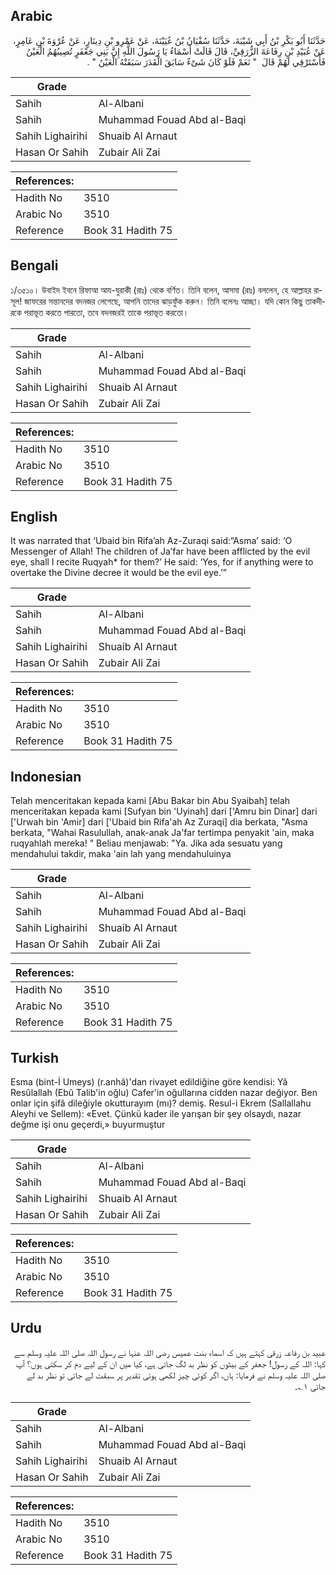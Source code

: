 ## Arabic


<div dir="rtl" lang="ar" style={{fontSize:'larger',backgroundColor:'#f8f9fa',padding:20}}>
حَدَّثَنَا أَبُو بَكْرِ بْنُ أَبِي شَيْبَةَ، حَدَّثَنَا سُفْيَانُ بْنُ عُيَيْنَةَ، عَنْ عَمْرِو بْنِ دِينَارٍ، عَنْ عُرْوَةَ بْنِ عَامِرٍ، عَنْ عُبَيْدِ بْنِ رِفَاعَةَ الزُّرَقِيِّ، قَالَ قَالَتْ أَسْمَاءُ يَا رَسُولَ اللَّهِ إِنَّ بَنِي جَعْفَرٍ تُصِيبُهُمُ الْعَيْنُ فَأَسْتَرْقِي لَهُمْ قَالَ ‏ "‏ نَعَمْ فَلَوْ كَانَ شَىْءٌ سَابَقَ الْقَدَرَ سَبَقَتْهُ الْعَيْنُ ‏"‏ ‏.‏
</div>
<div style={{backgroundColor:'#f8f9fa',padding:20, marginBottom: 10}}><table> <thead> <tr> <th>Grade</th> <th></th> </tr> </thead> <tbody> <tr><td>Sahih</td><td>Al-Albani</td></tr><tr><td>Sahih</td><td>Muhammad Fouad Abd al-Baqi</td></tr><tr><td>Sahih Lighairihi</td><td>Shuaib Al Arnaut</td></tr><tr><td>Hasan Or Sahih</td><td>Zubair Ali Zai</td></tr></tbody></table><table> <thead> <tr> <th>References:</th> <th></th> </tr> </thead> <tbody><tr><td>Hadith No</td><td>3510</td></tr><tr><td>Arabic No</td><td>3510</td></tr><tr><td>Reference</td><td>Book 31 Hadith 75</td></tr></tbody></table></div>

## Bengali


<div dir="ltr" lang="bn" style={{fontSize:'larger',backgroundColor:'#f8f9fa',padding:20}}>
১/৩৫১০। উবাইদ ইবনে রিফাআ আয-যুরাকী (রাঃ) থেকে বর্ণিত। তিনি বলেন, আসমা (রাঃ) বললেন, হে আল্লাহর রাসূল! জাফরের সন্তানদের বদনজর লেগেছে, আপনি তাদের ঝাড়ফুঁক করুন। তিনি বলেনঃ আচ্ছা। যদি কোন কিছু তাকদীরকে পরাভূত করতে পারতো, তবে বদনজরই তাকে পরাভূত করতো।
</div>
<div style={{backgroundColor:'#f8f9fa',padding:20, marginBottom: 10}}><table> <thead> <tr> <th>Grade</th> <th></th> </tr> </thead> <tbody> <tr><td>Sahih</td><td>Al-Albani</td></tr><tr><td>Sahih</td><td>Muhammad Fouad Abd al-Baqi</td></tr><tr><td>Sahih Lighairihi</td><td>Shuaib Al Arnaut</td></tr><tr><td>Hasan Or Sahih</td><td>Zubair Ali Zai</td></tr></tbody></table><table> <thead> <tr> <th>References:</th> <th></th> </tr> </thead> <tbody><tr><td>Hadith No</td><td>3510</td></tr><tr><td>Arabic No</td><td>3510</td></tr><tr><td>Reference</td><td>Book 31 Hadith 75</td></tr></tbody></table></div>

## English


<div dir="ltr" lang="en" style={{fontSize:'larger',backgroundColor:'#f8f9fa',padding:20}}>
It was narrated that ‘Ubaid bin Rifa’ah Az-Zuraqi said:“Asma’ said: ‘O Messenger of Allah! The children of Ja’far have been afflicted by the evil eye, shall I recite Ruqyah* for them?’ He said: ‘Yes, for if anything were to overtake the Divine decree it would be the evil eye.’”
</div>
<div style={{backgroundColor:'#f8f9fa',padding:20, marginBottom: 10}}><table> <thead> <tr> <th>Grade</th> <th></th> </tr> </thead> <tbody> <tr><td>Sahih</td><td>Al-Albani</td></tr><tr><td>Sahih</td><td>Muhammad Fouad Abd al-Baqi</td></tr><tr><td>Sahih Lighairihi</td><td>Shuaib Al Arnaut</td></tr><tr><td>Hasan Or Sahih</td><td>Zubair Ali Zai</td></tr></tbody></table><table> <thead> <tr> <th>References:</th> <th></th> </tr> </thead> <tbody><tr><td>Hadith No</td><td>3510</td></tr><tr><td>Arabic No</td><td>3510</td></tr><tr><td>Reference</td><td>Book 31 Hadith 75</td></tr></tbody></table></div>

## Indonesian


<div dir="ltr" lang="id" style={{fontSize:'larger',backgroundColor:'#f8f9fa',padding:20}}>
Telah menceritakan kepada kami [Abu Bakar bin Abu Syaibah] telah menceritakan kepada kami [Sufyan bin 'Uyinah] dari ['Amru bin Dinar] dari ['Urwah bin 'Amir] dari ['Ubaid bin Rifa'ah Az Zuraqi] dia berkata, "Asma berkata, "Wahai Rasulullah, anak-anak Ja'far tertimpa penyakit 'ain, maka ruqyahlah mereka! " Beliau menjawab: "Ya. Jika ada sesuatu yang mendahului takdir, maka 'ain lah yang mendahuluinya
</div>
<div style={{backgroundColor:'#f8f9fa',padding:20, marginBottom: 10}}><table> <thead> <tr> <th>Grade</th> <th></th> </tr> </thead> <tbody> <tr><td>Sahih</td><td>Al-Albani</td></tr><tr><td>Sahih</td><td>Muhammad Fouad Abd al-Baqi</td></tr><tr><td>Sahih Lighairihi</td><td>Shuaib Al Arnaut</td></tr><tr><td>Hasan Or Sahih</td><td>Zubair Ali Zai</td></tr></tbody></table><table> <thead> <tr> <th>References:</th> <th></th> </tr> </thead> <tbody><tr><td>Hadith No</td><td>3510</td></tr><tr><td>Arabic No</td><td>3510</td></tr><tr><td>Reference</td><td>Book 31 Hadith 75</td></tr></tbody></table></div>

## Turkish


<div dir="ltr" lang="tr" style={{fontSize:'larger',backgroundColor:'#f8f9fa',padding:20}}>
Esma (bint-İ Umeys) (r.anhâ)'dan rivayet edildiğine göre kendisi: Yâ Resûlallah (Ebû Talib'in oğlu) Cafer'in oğullarına cidden nazar değiyor. Ben onlar için şifâ dileğiyle okutturayım (mı)? demiş. Resul-i Ekrem (Sallallahu Aleyhi ve Sellem): «Evet. Çünkü kader ile yarışan bir şey olsaydı, nazar değme işi onu geçerdi,» buyurmuştur
</div>
<div style={{backgroundColor:'#f8f9fa',padding:20, marginBottom: 10}}><table> <thead> <tr> <th>Grade</th> <th></th> </tr> </thead> <tbody> <tr><td>Sahih</td><td>Al-Albani</td></tr><tr><td>Sahih</td><td>Muhammad Fouad Abd al-Baqi</td></tr><tr><td>Sahih Lighairihi</td><td>Shuaib Al Arnaut</td></tr><tr><td>Hasan Or Sahih</td><td>Zubair Ali Zai</td></tr></tbody></table><table> <thead> <tr> <th>References:</th> <th></th> </tr> </thead> <tbody><tr><td>Hadith No</td><td>3510</td></tr><tr><td>Arabic No</td><td>3510</td></tr><tr><td>Reference</td><td>Book 31 Hadith 75</td></tr></tbody></table></div>

## Urdu


<div dir="rtl" lang="ur" style={{fontSize:'larger',backgroundColor:'#f8f9fa',padding:20}}>
عبید بن رفاعہ زرقی کہتے ہیں کہ اسماء بنت عمیس رضی اللہ عنہا نے رسول اللہ صلی اللہ علیہ وسلم سے کہا: اللہ کے رسول! جعفر کے بیٹوں کو نظر بد لگ جاتی ہے، کیا میں ان کے لیے دم کر سکتی ہوں؟ آپ صلی اللہ علیہ وسلم نے فرمایا: ہاں، اگر کوئی چیز لکھی ہوئی تقدیر پر سبقت لے جاتی تو نظر بد لے جاتی ۱؎۔
</div>
<div style={{backgroundColor:'#f8f9fa',padding:20, marginBottom: 10}}><table> <thead> <tr> <th>Grade</th> <th></th> </tr> </thead> <tbody> <tr><td>Sahih</td><td>Al-Albani</td></tr><tr><td>Sahih</td><td>Muhammad Fouad Abd al-Baqi</td></tr><tr><td>Sahih Lighairihi</td><td>Shuaib Al Arnaut</td></tr><tr><td>Hasan Or Sahih</td><td>Zubair Ali Zai</td></tr></tbody></table><table> <thead> <tr> <th>References:</th> <th></th> </tr> </thead> <tbody><tr><td>Hadith No</td><td>3510</td></tr><tr><td>Arabic No</td><td>3510</td></tr><tr><td>Reference</td><td>Book 31 Hadith 75</td></tr></tbody></table></div>